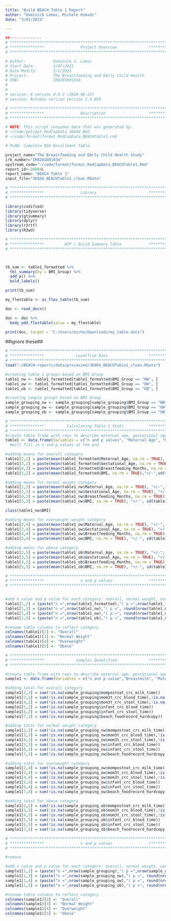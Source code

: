 ```yaml
---
title: "Build BEACH Table 1 Report"
author: "Dominick Lemas, Michele Himadi"
date: "3/01/2023"

---
```


```r
##-------------- 
# **************************************************************************** #
# ***************                Project Overview              *************** #
# **************************************************************************** #

# Author:            Dominick J. Lemas
# Start Date:        2/07/2023 
# Date Modify:       3/1/2023
# Project:           The Breastfeeding and EArly Child Health
# IRB:               IRB201601034
#                   
#
# version: R version 4.0.2 (2020-06-22)
# version: Rstudio version Version 1.3.959 

# **************************************************************************** #
# ***************                Description                   *************** #
# **************************************************************************** #

# NOTE: This script consumes data that was generated by:
# ~/code/get/get_RedCapData_36804.Rmd
# ~/code/format/format_RedCapData_BEACHTable1.rmd

# PLAN: Complete NIH Enrollment Table.

project_name="The Breastfeeding and EArly Child Health Study"
irb_number="IRB201601034"
upstream_code="~/code/format/format_RedCapData_BEACHTable1.Rmd"
report_id<-36804L
report_name= "BEACH Table 1"
input_file="36804_BEACHTable1_clean.RData"

```


```r

# **************************************************************************** #
# ***************                Library                       *************** #
# **************************************************************************** #

library(codified)
library(tidyverse)
library(gtsummary)
library(dplyr)
library(r2rtf)
library(R2wd)

```

```r

# **************************************************************************** #
# ***************         WIP / Build Summary Table            *************** #
# **************************************************************************** #



tb_sum <- table1_formatted %>%
  tbl_summary(by = BMI_Group) %>%
  add_p() %>%
  bold_labels()

print(tb_sum)

my_flextable <- as_flex_table(tb_sum)

doc <- read_docx()

doc <- doc %>%
  body_add_flextable(value = my_flextable)

print(doc, target = "C:/Users/miche/Downloads/my_table.docx")


```



##ignore these##

```r

# **************************************************************************** #
# ***************              Load/Trim Data                  *************** #
# **************************************************************************** #
load("~/BEACH-reports/data/processed/36804_BEACHTable1_clean.RData")

#creating table 1 groups based on BMI Group
table1_nw <- table1_formatted[table1_formatted$BMI_Group == "NW", ]
table1_ow <- table1_formatted[table1_formatted$BMI_Group == "OW", ]
table1_ob <- table1_formatted[table1_formatted$BMI_Group == "OB", ]

#creating sample groups based on BMI Group
sample_grouping_nw <- sample_grouping[sample_grouping$BMI_Group == "NW", ]
sample_grouping_ow <- sample_grouping[sample_grouping$BMI_Group == "OW", ]
sample_grouping_ob <- sample_grouping[sample_grouping$BMI_Group == "OB", ]

```


```r

# **************************************************************************** #
# ***************          Calculating Table 1 Stats           *************** #
# **************************************************************************** #
#create table frame with rows to describe maternal age, gestational age, breastfeeding (months)
table1 <- data.frame(Variables = c("n and p values", "Maternal Age", "Gestational Age", "Breastfeeding (months)", "BMI"))
  #will fill in n and p values at the end

#adding means for overall category
table1[2,2] = paste(mean(table1_formatted$Maternal_Age, na.rm = TRUE), "+/-", sd(table1_formatted$Maternal_Age, na.rm = TRUE))
table1[3,2] = paste(mean(table1_formatted$Gestational_Age, na.rm = TRUE), "+/-", sd(table1_formatted$Gestational_Age, na.rm = TRUE))
table1[4,2] = paste(mean(table1_formatted$Breastfeeding_Months, na.rm = TRUE), "+/-", sd(table1_formatted$Breastfeeding_Months, na.rm = TRUE))
table1[5,2] = paste(mean(table1_formatted$BMI, na.rm = TRUE),"+/-",sd(table1_formatted$BMI))

#adding means for normal weight category
table1[2,3] = paste(mean(table1_nw$Maternal_Age, na.rm = TRUE), "+/-", sd(table1_nw$Maternal_Age, na.rm = TRUE))
table1[3,3] = paste(mean(table1_nw$Gestational_Age, na.rm = TRUE), "+/-", sd(table1_nw$Gestational_Age, na.rm = TRUE))
table1[4,3] = paste(mean(table1_nw$Breastfeeding_Months, na.rm = TRUE), "+/-", sd(table1_nw$Breastfeeding_Months, na.rm = TRUE))
table1[5,3] = paste(mean(table1_nw$BMI, na.rm = TRUE), "+/-", sd(table1_nw$BMI))

class(table1_nw$BMI)

#adding means for overweight weight category
table1[2,4] = paste(mean(table1_ow$Maternal_Age, na.rm = TRUE), "+/-", sd(table1_ow$Maternal_Age, na.rm = TRUE))
table1[3,4] = paste(mean(table1_ow$Gestational_Age, na.rm = TRUE), "+/-", sd(table1_ow$Gestational_Age, na.rm = TRUE))
table1[4,4] = paste(mean(table1_ow$Breastfeeding_Months, na.rm = TRUE), "+/-", sd(table1_ow$Breastfeeding_Months, na.rm = TRUE))
table1[5,4] = paste(mean(table1_ow$BMI, na.rm = TRUE), "+/-", sd(table1_ow$BMI, na.rm = TRUE))

#adding means for obese category
table1[2,5] = paste(mean(table1_ob$Maternal_Age, na.rm = TRUE), "+/-", sd(table1_ob$Maternal_Age, na.rm = TRUE))
table1[3,5] = paste(mean(table1_ob$Gestational_Age, na.rm = TRUE), "+/-", sd(table1_ob$Gestational_Age, na.rm = TRUE))
table1[4,5] = paste(mean(table1_ob$Breastfeeding_Months, na.rm = TRUE), "+/-", sd(table1_ob$Breastfeeding_Months, na.rm = TRUE))
table1[5,5] = paste(mean(table1_ob$BMI, na.rm = TRUE), "+/-", sd(table1_ob$BMI))


```


```r

# **************************************************************************** #
# ***************                n and p values                *************** #
# **************************************************************************** #


#add n value and p value for each category: overall, normal weight, overweight, obese
table1[1,2] = (paste("n =",nrow(table1_formatted),"( p =",nrow(table1_formatted)/nrow(table1_formatted)," )"))
table1[1,3] = (paste("n =",nrow(table1_nw),"( p =", round(nrow(table1_nw)/nrow(table1_formatted), digits = 2)," )"))
table1[1,4] = (paste("n =",nrow(table1_ow),"( p =", round(nrow(table1_ow)/nrow(table1_formatted), digits = 2)," )"))
table1[1,5] = (paste("n =",nrow(table1_ob),"( p =", round(nrow(table1_ob)/nrow(table1_formatted), digits = 2)," )"))

#rename table columns to reflect category
colnames(table1)[2] <- "Overall"
colnames(table1)[3] <- "Normal Weight"
colnames(table1)[4] <- "Overweight"
colnames(table1)[5] <- "Obese"

```

```r

# **************************************************************************** #
# ***************              Samples Quantified              *************** #
# **************************************************************************** #

#create table frame with rows to describe maternal age, gestational age, breastfeeding (months)
sample1 <- data.frame(Variables = c("n and p value","Breastmilk", "Maternal Blood", "Maternal Stool", "Infant Blood", "Infant Stool", "Diet Records"))

#adding total for overall category
sample1[2,2] = sum(!is.na(sample_grouping$mompostnat_crc_milk_time))
sample1[3,2] = sum(!is.na(sample_grouping$mom3t_crc_blood_time),!is.na(sample_grouping$mompostnat_crc_blood_time))
sample1[4,2] = sum(!is.na(sample_grouping$mom3t_crc_stool_time),!is.na(sample_grouping$mompostnat_crc_stool_time))
sample1[5,2] = sum(!is.na(sample_grouping$infant_crc_blood_time))
sample1[6,2] = sum(!is.na(sample_grouping$infant_crc_stool_time))
sample1[7,2] = sum(!is.na(sample_grouping$beach_foodrecord_hardcopy))

#adding total for normal weight category
sample1[2,3] = sum(!is.na(sample_grouping_nw$mompostnat_crc_milk_time))
sample1[3,3] = sum(!is.na(sample_grouping_nw$mom3t_crc_blood_time),!is.na(sample_grouping_nw$mompostnat_crc_blood_time))
sample1[4,3] = sum(!is.na(sample_grouping_nw$mom3t_crc_stool_time),!is.na(sample_grouping_nw$mompostnat_crc_stool_time))
sample1[5,3] = sum(!is.na(sample_grouping_nw$infant_crc_blood_time))
sample1[6,3] = sum(!is.na(sample_grouping_nw$infant_crc_stool_time))
sample1[7,3] = sum(!is.na(sample_grouping_nw$beach_foodrecord_hardcopy))

#adding total for overweight category
sample1[2,4] = sum(!is.na(sample_grouping_ow$mompostnat_crc_milk_time))
sample1[3,4] = sum(!is.na(sample_grouping_ow$mom3t_crc_blood_time),!is.na(sample_grouping_ow$mompostnat_crc_blood_time))
sample1[4,4] = sum(!is.na(sample_grouping_ow$mom3t_crc_stool_time),!is.na(sample_grouping_ow$mompostnat_crc_stool_time))
sample1[5,4] = sum(!is.na(sample_grouping_ow$infant_crc_blood_time))
sample1[6,4] = sum(!is.na(sample_grouping_ow$infant_crc_stool_time))
sample1[7,4] = sum(!is.na(sample_grouping_ow$beach_foodrecord_hardcopy))

#adding total for obese category
sample1[2,5] = sum(!is.na(sample_grouping_ob$mompostnat_crc_milk_time))
sample1[3,5] = sum(!is.na(sample_grouping_ob$mom3t_crc_blood_time),!is.na(sample_grouping_ob$mompostnat_crc_blood_time))
sample1[4,5] = sum(!is.na(sample_grouping_ob$mom3t_crc_stool_time),!is.na(sample_grouping_ob$mompostnat_crc_stool_time))
sample1[5,5] = sum(!is.na(sample_grouping_ob$infant_crc_blood_time))
sample1[6,5] = sum(!is.na(sample_grouping_ob$infant_crc_stool_time))
sample1[7,5] = sum(!is.na(sample_grouping_ob$beach_foodrecord_hardcopy))

```

```r

# **************************************************************************** #
# ***************                n and p values                *************** #
# **************************************************************************** #

#remove 

#add n value and p value for each category: overall, normal weight, overweight, obese
sample1[1,2] = (paste("n =",nrow(sample_grouping),"( p =",nrow(sample_grouping)/nrow(sample_grouping)," )"))
sample1[1,3] = (paste("n =",nrow(sample_grouping_nw),"( p =", round(nrow(sample_grouping_nw)/nrow(sample_grouping), digits = 2)," )"))
sample1[1,4] = (paste("n =",nrow(sample_grouping_ow),"( p =", round(nrow(sample_grouping_ow)/nrow(sample_grouping), digits = 2)," )"))
sample1[1,5] = (paste("n =",nrow(sample_grouping_ob),"( p =", round(nrow(sample_grouping_ob)/nrow(sample_grouping), digits = 2)," )"))

#rename table columns to reflect category
colnames(sample1)[2] <- "Overall"
colnames(sample1)[3] <- "Normal Weight"
colnames(sample1)[4] <- "Overweight"
colnames(sample1)[5] <- "Obese"

```


